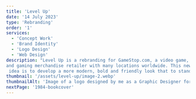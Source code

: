 ```yaml
---
title: 'Level Up'
date: '14 July 2023'
type: 'Rebranding'
order: '1'
services:
  - 'Concept Work'
  - 'Brand Identity'
  - 'Logo Design'
  - 'Web Design'
description: "Level Up is a rebranding for GameStop.com, a video game, consumer electronics,
and gaming merchandise retailer with many locations worldwide. This new brand's core
 idea is to develop a more modern, bold and friendly look that to stand out in a digital global market."
thumbnail: '/assets/level-up/image-2.webp'
thumbnailAlt: 'Image of a logo designed by me as a Graphic Designer for a rebranding of GameStop '
nextPage: '1984-bookcover'
---
```


<Row fullImage="/assets/level-up/image-1.webp" />
<Row
  leftImage="/assets/level-up/image-4.webp"
  rightImage="/assets/level-up/image-3.webp"
/>
<Row fullImage="/assets/level-up/image-2.webp" />
<Row
  leftImage="/assets/level-up/image-5.webp"
  rightImage="/assets/level-up/image-6.webp"
/>
<Row fullImage="/assets/level-up/image-7.webp" />
<Row fullImage="/assets/level-up/image-8.webp" />
